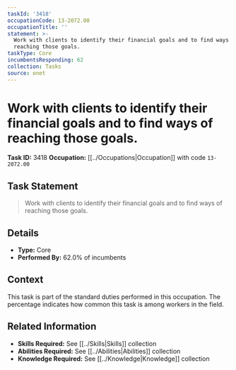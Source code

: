 ```yaml
---
taskId: '3418'
occupationCode: 13-2072.00
occupationTitle: ''
statement: >-
  Work with clients to identify their financial goals and to find ways of
  reaching those goals.
taskType: Core
incumbentsResponding: 62
collection: Tasks
source: onet
---
```

# Work with clients to identify their financial goals and to find ways of reaching those goals.

**Task ID:** 3418
**Occupation:** [[../Occupations|Occupation]] with code `13-2072.00`

## Task Statement

> Work with clients to identify their financial goals and to find ways of reaching those goals.

## Details

- **Type:** Core
- **Performed By:** 62.0% of incumbents

## Context

This task is part of the standard duties performed in this occupation. The percentage indicates how common this task is among workers in the field.

## Related Information

- **Skills Required:** See [[../Skills|Skills]] collection
- **Abilities Required:** See [[../Abilities|Abilities]] collection
- **Knowledge Required:** See [[../Knowledge|Knowledge]] collection

